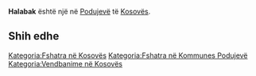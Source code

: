 {{Fshat në 
 | Emri                = Halabak
 | EmriAlt                = 
 | NAME_SHORT_FORM=      
 | NAME_GENERIC=      
 | NAME_SORT_NAME_RO=      HALABAK
 | FULL_NAME_RO = Halabak
 | FULL_NAME_ND_RO=Halabak
 | SORT_NAME_RG=HALABAK
 | FULL_NAME_RG=Halabak
 | FULL_NAME_ND_RG=Halabak
 | SRP_NAME_SHORT_FORM=      
 | SRP_NAME_GENERIC=      
 | SRP_NAME_SORT_NAME_RO=      
 | SRP_FULL_NAME_RO = 
 | SRP_FULL_NAME_ND_RO=
 | SRP_SORT_NAME_RG=
 | SRP_FULL_NAME_RG=
 | SRP_FULL_NAME_ND_RG=
 | Emri (Rasa dhanore) = 
 | Figura              = 
 | Shteti              = Kosovo
 | Komuna              = Podujevë
 | Kodi postar         = 
 | Sipërfaqja          = 

 | Popullsia           = 

 | Regj. i popullsisë  = 
 | Dend. e popullsisë  = 
 | Faqja zyrtare       = 
 <!--- Koordinatat ----> 
 | Gjerësia            = 42.794444
 | Gjatësia            = 21.220833
 | Lartësia            = 
}}
'''Halabak''' është një [[]] në [[Podujevë]] të [[Kosovës]].

<!-- == Gjeografia == -->
<!-- == Historia == -->
<!-- == Demografia == -->
== Shih edhe ==
{{Komuna Podujevë}}
{{Kosovo-Administrata-Cung}}

[[Kategoria:Fshatra në Kosovës]]
[[Kategoria:Fshatra në Kommunes Podujevë]]
[[Kategoria:Vendbanime në Kosovës]]